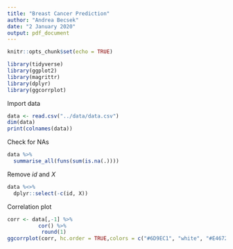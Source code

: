 ```yaml
---
title: "Breast Cancer Prediction"
author: "Andrea Becsek"
date: "2 January 2020"
output: pdf_document
---
```


```r
knitr::opts_chunk$set(echo = TRUE)
```

```r
library(tidyverse)
library(ggplot2)
library(magrittr)
library(dplyr)
library(ggcorrplot)
```

Import data
```r
data <- read.csv("../data/data.csv")
dim(data)
print(colnames(data))
```
Check for NAs
```r
data %>% 
  summarise_all(funs(sum(is.na(.))))
```
Remove *id* and *X*
```r
data %<>%  
  dplyr::select(-c(id, X))
```

Correlation plot
```r
corr <- data[,-1] %>% 
          cor() %>% 
           round(1)
ggcorrplot(corr, hc.order = TRUE,colors = c("#6D9EC1", "white", "#E46726"),ggtheme = ggplot2::theme_minimal)
```



